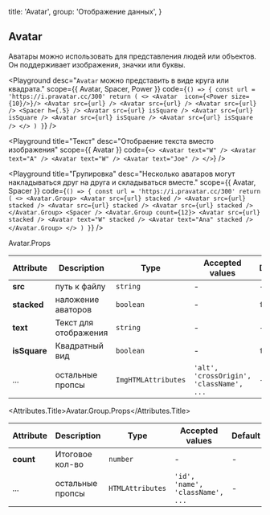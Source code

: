 
  title: 'Avatar',
  group: 'Отображение данных',
}

## Avatar

Аватары можно использовать для представления людей или объектов. Он поддерживает изображения, значки или буквы.

<Playground
  desc="`Avatar` можно представить в виде круга или квадрата."
  scope={{ Avatar, Spacer, Power }}
  code={`
() => {
  const url = 'https://i.pravatar.cc/300'
  return (
    <>
      <Avatar  icon={<Power size={10}/>}/>
      <Avatar src={url} />
      <Avatar src={url} />
      <Avatar src={url} />
      <Spacer h={.5} />
      <Avatar src={url} isSquare />
      <Avatar src={url} isSquare />
      <Avatar src={url} isSquare />
      <Avatar src={url} isSquare />
    </>
  )
}
`}
/>

<Playground
  title="Текст"
  desc="Отобраение текста вместо изображения"
  scope={{ Avatar }}
  code={`
<>
  <Avatar text="W" />
  <Avatar text="A" />
  <Avatar text="W" />
  <Avatar text="Joe" />
</>
`}
/>

<Playground
  title="Групировка"
  desc="Несколько аватаров могут накладываться друг на друга и складываться вместе."
  scope={{ Avatar, Spacer }}
  code={`
() => {
  const url = 'https://i.pravatar.cc/300'
  return (
    <>
      <Avatar.Group>
        <Avatar src={url} stacked />
        <Avatar src={url} stacked />
        <Avatar src={url} stacked />
        <Avatar src={url} stacked />
      </Avatar.Group>
      <Spacer />
      <Avatar.Group count={12}>
        <Avatar src={url} stacked />
        <Avatar text="W" stacked />
        <Avatar text="Ana" stacked />
      </Avatar.Group>
    </>
  )
}
`}
/>

<Attributes edit="/pages/ru-ru/components/avatar.mdx">
<Attributes.Title>Avatar.Props</Attributes.Title>

| Attribute    | Description                        | Type                | Accepted values                          | Default |
| ------------ | ---------------------------------- | ------------------- | ---------------------------------------- | ------- |
| **src**      | путь к файлу                       | `string`            | -                                        | -       |
| **stacked**  | наложение аваторов                 | `boolean`           | -                                        | `false` |
| **text**     | Текст для отображения              | `string`            | -                                        | -       |
| **isSquare** | Квадратный вид                     | `boolean`           | -                                        | `false` |
| ...          | остальные пропсы                   | `ImgHTMLAttributes` | `'alt', 'crossOrigin', 'className', ...` | -       |

<Attributes.Title>Avatar.Group.Props</Attributes.Title>

| Attribute | Description        | Type             | Accepted values                  | Default |
| --------- | ------------------ | ---------------- | -------------------------------- | ------- |
| **count** | Итоговое кол-во    | `number`         | -                                | -       |
| ...       | остальные пропсы       | `HTMLAttributes` | `'id', 'name', 'className', ...` | -       |

</Attributes>

